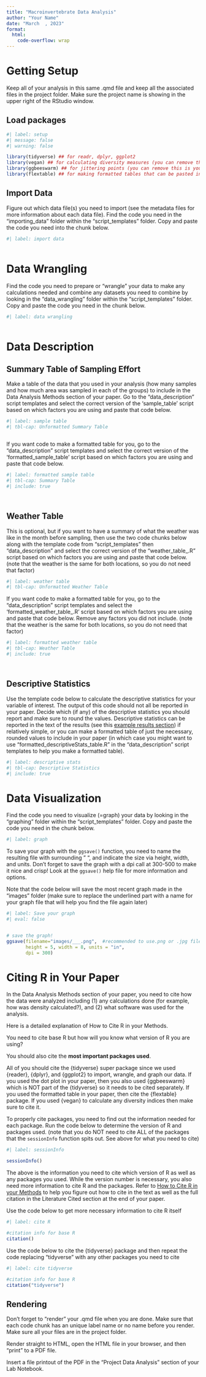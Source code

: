 ```yaml
---
title: "Macroinvertebrate Data Analysis"
author: "Your Name"
date: "March  , 2023"
format: 
  html:
    code-overflow: wrap
---
```


# Getting Setup

Keep all of your analysis in this same .qmd file and keep all the associated files in the project folder. Make sure the project name is showing in the upper right of the RStudio window.

## Load packages

```r
#| label: setup
#| message: false
#| warning: false

library(tidyverse) ## for readr, dplyr, ggplot2
library(vegan) ## for calculating diversity measures (you can remove this if you are not calculating diversity measures)
library(ggbeeswarm) ## for jittering points (you can remove this is you did not use a dotplotv)
library(flextable) ## for making formatted tables that can be pasted into Word or Google Docs

```

## Import Data

Figure out which data file(s) you need to import (see the metadata files for more information about each data file). Find the code you need in the "importing_data" folder within the "script_templates" folder. Copy and paste the code you need into the chunk below.

```r
#| label: import data



```

# Data Wrangling

Find the code you need to prepare or "wrangle" your data to make any calculations needed and combine any datasets you need to combine by looking in the "data_wrangling" folder within the "script_templates" folder. Copy and paste the code you need in the chunk below.

```r
#| label: data wrangling



```

# Data Description

## Summary Table of Sampling Effort

Make a table of the data that you used in your analysis (how many samples and how much area was sampled in each of the groups) to include in the Data Analysis Methods section of your paper. Go to the "data_description" script templates and select the correct version of the 'sample_table' script based on which factors you are using and paste that code below.

```r
#| label: sample table
#| tbl-cap: Unformatted Summary Table



```

If you want code to make a formatted table for you, go to the "data_description" script templates and select the correct version of the 'formatted_sample_table' script based on which factors you are using and paste that code below. 

```r
#| label: formatted sample table
#| tbl-cap: Summary Table
#| include: true




```

## Weather Table

This is optional, but if you want to have a summary of what the weather was like in the month before sampling, then use the two code chunks below along with the template code from "script_templates" then "data_description" and select the correct version of the "weather_table_.R" script based on which factors you are using and paste that code below. (note that the weather is the same for both locations, so you do not need that factor)

```r
#| label: weather table
#| tbl-cap: Unformatted Weather Table


```

If you want code to make a formatted table for you, go to the "data_description" script templates and select the 'formatted_weather_table_.R' script based on which factors you are using and paste that code below. Remove any factors you did not include. (note that the weather is the same for both locations, so you do not need that factor)

```r
#| label: formatted weather table
#| tbl-cap: Weather Table
#| include: true




```

## Descriptive Statistics

Use the template code below to calculate the descriptive statistics for your variable of interest. The output of this code should not all be reported in your paper. Decide which (if any) of the descriptive statistics you should report and make sure to round the values. Descriptive statistics can be reported in the text of the results (see this [example results section](https://docs.google.com/document/d/1vwyOSmhZzTuIfAEbpeiv3yCsU1UMZDsTXgnbE80nPTU/edit?usp=sharing)) if relatively simple, or you can make a formatted table of just the necessary, rounded values to include in your paper (in which case you might want to use "formatted_descriptiveStats_table.R" in the "data_description" script templates to help you make a formatted table).

```r
#| label: descriptive stats
#| tbl-cap: Descriptive Statistics
#| include: true


```

# Data Visualization

Find the code you need to visualize (=graph) your data by looking in the "graphing" folder within the "script_templates" folder. Copy and paste the code you need in the chunk below.

```r
#| label: graph


```

To save your graph with the `ggsave()` function, you need to name the resulting file with surrounding " ", and indicate the size via height, width, and units. Don't forget to save the graph with a dpi call at 300-500 to make it nice and crisp! Look at the `ggsave()` help file for more information and options.

Note that the code below will save the most recent graph made in the "images" folder (make sure to replace the underlined part with a name for your graph file that will help you find the file again later)

```r
#| label: Save your graph
#| eval: false


# save the graph!
ggsave(filename="images/___.png",  #recommended to use.png or .jpg file types
       height = 5, width = 8, units = "in", 
       dpi = 300)

```

# Citing R in Your Paper

In the Data Analysis Methods section of your paper, you need to cite how the data were analyzed including (1) any calculations done (for example, how was density calculated?), and (2) what software was used for the analysis.

Here is a detailed explanation of How to Cite R in your Methods.

You need to cite base R but how will you know what version of R you are using?

You should also cite the **most important packages used**.

All of you should cite the {tidyverse} super package since we used {reader}, {dplyr}, and {ggplot2} to import, wrangle, and graph our data. If you used the dot plot in your paper, then you also used {ggbeeswarm} which is NOT part of the {tidyverse} so it needs to be cited separately. If you used the formatted table in your paper, then cite the {flextable} package. If you used {vegan} to calculate any diversity indices then make sure to cite it.

To properly cite packages, you need to find out the information needed for each package. Run the code below to determine the version of R and packages used. (note that you do NOT need to cite ALL of the packages that the `sessionInfo` function spits out. See above for what you need to cite)

```r
#| label: sessionInfo

sessionInfo()

```

The above is the information you need to cite which version of R as well as any packages you used. While the version number is necessary, you also need more information to cite R and the packages. Refer to [How to Cite R in your Methods](https://docs.google.com/presentation/d/1RG4_R-MDOy1vbMz-M1gfOcMtgqWu9Kvv_R4ex5QdcVk/edit?usp=sharing) to help you figure out how to cite in the text as well as the full citation in the Literature Cited section at the end of your paper.

Use the code below to get more necessary information to cite R itself

```r
#| label: cite R

#citation info for base R 
citation()

```

Use the code below to cite the {tidyverse} package and then repeat the code replacing "tidyverse" with any other packages you need to cite

```r
#| label: cite tidyverse

#citation info for base R 
citation("tidyverse")

```

## Rendering

Don't forget to "render" your .qmd file when you are done. Make sure that each code chunk has an unique label name or no name before you render. Make sure all your files are in the project folder.

Render straight to HTML, open the HTML file in your browser, and then "print" to a PDF file.

Insert a file printout of the PDF in the "Project Data Analysis" section of your Lab Notebook.
